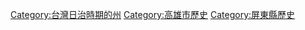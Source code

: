 {{Catmore}}

[[Category:台灣日治時期的州|Category:台灣日治時期的州]]
[[Category:高雄市歷史|Category:高雄市歷史]]
[[Category:屏東縣歷史|Category:屏東縣歷史]]